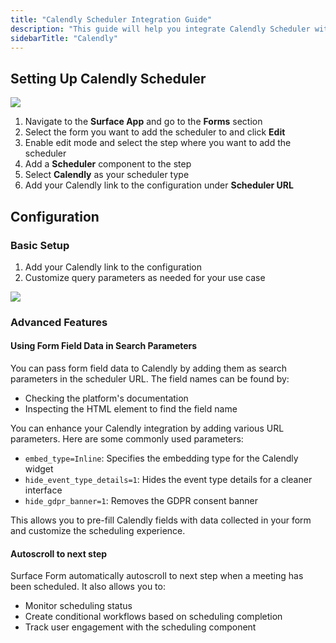 ```yaml
---
title: "Calendly Scheduler Integration Guide"
description: "This guide will help you integrate Calendly Scheduler with Surface Forms"
sidebarTitle: "Calendly"
---
```


## Setting Up Calendly Scheduler

<Frame>
    <img src="/images/integrations/calendly/1.png" />
</Frame>

1. Navigate to the **Surface App** and go to the **Forms** section
2. Select the form you want to add the scheduler to and click **Edit**
3. Enable edit mode and select the step where you want to add the scheduler
4. Add a **Scheduler** component to the step
5. Select **Calendly** as your scheduler type
6. Add your Calendly link to the configuration under **Scheduler URL**

## Configuration

### Basic Setup
1. Add your Calendly link to the configuration
2. Customize query parameters as needed for your use case

<Frame>
    <img src="/images/integrations/calendly/2.png" />
</Frame>

### Advanced Features

#### Using Form Field Data in Search Parameters
You can pass form field data to Calendly by adding them as search parameters in the scheduler URL. The field names can be found by:
- Checking the platform's documentation
- Inspecting the HTML element to find the field name

You can enhance your Calendly integration by adding various URL parameters. Here are some commonly used parameters:

- `embed_type=Inline`: Specifies the embedding type for the Calendly widget
- `hide_event_type_details=1`: Hides the event type details for a cleaner interface
- `hide_gdpr_banner=1`: Removes the GDPR consent banner

This allows you to pre-fill Calendly fields with data collected in your form and customize the scheduling experience.

#### Autoscroll to next step
Surface Form automatically autoscroll to next step when a meeting has been scheduled. It also allows you to:
- Monitor scheduling status
- Create conditional workflows based on scheduling completion
- Track user engagement with the scheduling component
